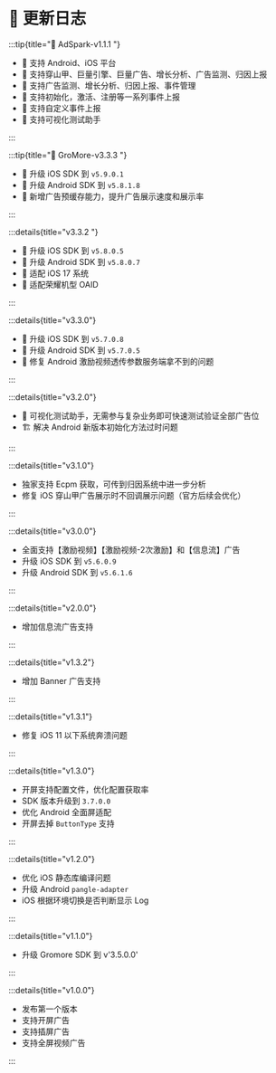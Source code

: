 # 🔖 更新日志

:::tip{title="🚀 AdSpark-v1.1.1 "}

* 🌟 支持 Android、iOS 平台
* 🌟 支持穿山甲、巨量引擎、巨量广告、增长分析、广告监测、归因上报
* 🌟 支持广告监测、增长分析、归因上报、事件管理
* 🌟 支持初始化，激活、注册等一系列事件上报
* 🌟 支持自定义事件上报
* 📱 支持可视化测试助手

:::

:::tip{title="🚀 GroMore-v3.3.3 "}

* 🍎 升级 iOS SDK 到 `v5.9.0.1`
* 🤖 升级 Android SDK 到 `v5.8.1.8`
* 🌟 新增广告预缓存能力，提升广告展示速度和展示率

:::

:::details{title="v3.3.2 "}

* 🍎 升级 iOS SDK 到 `v5.8.0.5`
* 🤖 升级 Android SDK 到 `v5.8.0.7`
* 📱 适配 iOS 17 系统
* 📱 适配荣耀机型 OAID

:::

:::details{title="v3.3.0"}

* 🤖 升级 iOS SDK 到 `v5.7.0.8`
* 🍎 升级 Android SDK 到 `v5.7.0.5`
* 🐛 修复 Android 激励视频透传参数服务端拿不到的问题

:::


:::details{title="v3.2.0"}

* 🧪 可视化测试助手，无需参与复杂业务即可快速测试验证全部广告位
* 🏗️ 解决 Android 新版本初始化方法过时问题

:::

:::details{title="v3.1.0"}

* 独家支持 Ecpm 获取，可传到归因系统中进一步分析
* 修复 iOS 穿山甲广告展示时不回调展示问题（官方后续会优化）

:::

:::details{title="v3.0.0"}

* 全面支持【激励视频】【激励视频-2次激励】和【信息流】广告
* 升级 iOS SDK 到 `v5.6.0.9`
* 升级 Android SDK 到 `v5.6.1.6`

:::

:::details{title="v2.0.0"}

* 增加信息流广告支持

:::

:::details{title="v1.3.2"}

* 增加 Banner 广告支持

:::

:::details{title="v1.3.1"}

* 修复 iOS 11 以下系统奔溃问题

:::

:::details{title="v1.3.0"}

* 开屏支持配置文件，优化配置获取率
* SDK 版本升级到 `3.7.0.0`
* 优化 Android 全面屏适配
* 开屏去掉 `ButtonType` 支持

:::

:::details{title="v1.2.0"}

* 优化 iOS 静态库编译问题
* 升级 Android `pangle-adapter`
* iOS 根据环境切换是否判断显示 Log

:::

:::details{title="v1.1.0"}

* 升级 Gromore SDK 到 v'3.5.0.0'

:::

:::details{title="v1.0.0"}

* 发布第一个版本
* 支持开屏广告
* 支持插屏广告
* 支持全屏视频广告

:::